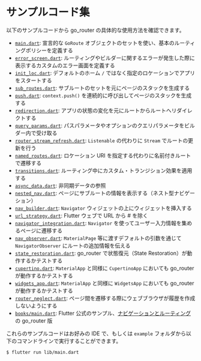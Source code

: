 # サンプルコード集

以下のサンプルコードから go_router の具体的な使用方法を確認できます。

- [`main.dart`](https://github.com/csells/go_router/blob/main/go_router/example/lib/main.dart):
  宣言的な `GoRoute` オブジェクトのセットを使い、基本のルーティングポリシーを定義する
- [`error_screen.dart`](https://github.com/csells/go_router/blob/main/go_router/example/lib/error_screen.dart):
  ルーティングやビルダーに関するエラーが発生した際に表示するカスタムのエラー画面を定義する
- [`init_loc.dart`](https://github.com/csells/go_router/blob/main/go_router/example/lib/init_loc.dart):
  デフォルトのホーム `/` ではなく指定のロケーションでアプリをスタートする
- [`sub_routes.dart`](https://github.com/csells/go_router/blob/main/go_router/example/lib/sub_routes.dart):
  サブルートのセットを元にページのスタックを生成する
- [`push.dart`](https://github.com/csells/go_router/blob/main/go_router/example/lib/push.dart):
  `context.push()` を連続的に呼び出してページのスタックを生成する
- [`redirection.dart`](https://github.com/csells/go_router/blob/main/go_router/example/lib/redirection.dart):
  アプリの状態の変化を元にルートからルートへリダイレクトする
- [`query_params.dart`](https://github.com/csells/go_router/blob/main/go_router/example/lib/query_params.dart):
  パスパラメータやオプションのクエリパラメータをビルダー内で受け取る
- [`router_stream_refresh.dart`](https://github.com/csells/go_router/blob/main/go_router/example/lib/router_stream_refresh.dart):
  `Listenable` の代わりに `Stream` でルートの更新を行う
- [`named_routes.dart`](https://github.com/csells/go_router/blob/main/go_router/example/lib/named_routes.dart):
  ロケーション URI を指定する代わりに名前付きルートで遷移する
- [`transitions.dart`](https://github.com/csells/go_router/blob/main/go_router/example/lib/transitions.dart):
  ルーティング中にカスタム・トランジション効果を適用する
- [`async_data.dart`](https://github.com/csells/go_router/blob/main/go_router/example/lib/async_data.dart):
  非同期データの参照
- [`nested_nav.dart`](https://github.com/csells/go_router/blob/main/go_router/example/lib/nested_nav.dart):
  ページにサブルートの情報を表示する（ネスト型ナビゲーション）
- [`nav_builder.dart`](https://github.com/csells/go_router/blob/main/go_router/example/lib/nav_builder.dart):
  `Navigator` ウィジェットの上にウィジェットを挿入する
- [`url_strategy.dart`](https://github.com/csells/go_router/blob/main/go_router/example/lib/url_strategy.dart):
  Flutter ウェブで URL から # を除く
- [`navigator_integration.dart`](https://github.com/csells/go_router/blob/main/go_router/example/lib/navigator_integration.dart):
  `Navigator` を使ってユーザー入力情報を集めるページに遷移する
- [`nav_observer.dart`](https://github.com/csells/go_router/blob/main/go_router/example/lib/nav_observer.dart):
  `MaterialPage` 等に渡すデフォルトの引数を通じて `NavigatorObserver` にルートの追加情報を伝える
- [`state_restoration.dart`](https://github.com/csells/go_router/blob/main/go_router/example/lib/state_restoration.dart):
  go_router で状態復元（State Restoration）が動作するかテストする
- [`cupertino.dart`](https://github.com/csells/go_router/blob/main/go_router/example/lib/cupertino.dart):
  `MaterialApp` と同様に `CupertinoApp` においても go_router が動作するかテストする
- [`widgets_app.dart`](https://github.com/csells/go_router/blob/main/go_router/example/lib/widgets_app.dart):
  `MaterialApp` と同様に `WidgetsApp` においても go_router が動作するかテストする
- [`router_neglect.dart`](https://github.com/csells/go_router/blob/main/go_router/example/lib/router_neglect.dart):
  ページ間を遷移する際にウェブブラウザが履歴を作成しないようにする
- [`books/main.dart`](https://github.com/csells/go_router/blob/main/go_router/example/lib/books/main.dart):
  Flutter 公式のサンプル、[ナビゲーションとルーティング](https://github.com/flutter/samples/tree/master/navigation_and_routing)の go_router 版

これらのサンプルコードはお好みの IDE で、もしくは `example` フォルダから以下のコマンドラインで実行することができます。

```sh
$ flutter run lib/main.dart
```
